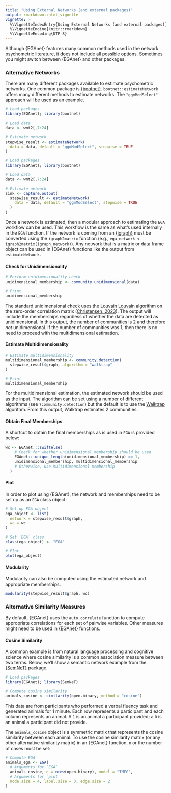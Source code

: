 ```yaml
---
title: "Using External Networks (and external packages)"
output: rmarkdown::html_vignette
vignette: >
  %\VignetteIndexEntry{Using External Networks (and external packages)}
  %\VignetteEngine{knitr::rmarkdown}
  %\VignetteEncoding{UTF-8}
---
```


Although {EGAnet} features many common methods used in the network psychometric literature, it does not include all possible options. Sometimes you might switch between {EGAnet} and other packages.

### Alternative Networks

There are many different packages available to estimate psychometric networks. One common package is [{bootnet}](https://cran.r-project.org/web/packages/bootnet/index.html). `bootnet::estimateNetwork` offers many different methods to estimate networks. The `"ggmModSelect"` approach will be used as an example.

```r
# Load packages
library(EGAnet); library(bootnet)

# Load data
data <- wmt2[,7:24]

# Estimate network
stepwise_result <- estimateNetwork(
  data = data, default = "ggmModSelect", stepwise = TRUE
)
```

```r
# Load packages
library(EGAnet); library(bootnet)

# Load data
data <- wmt2[,7:24]

# Estimate network
sink <- capture.output(
  stepwise_result <- estimateNetwork(
    data = data, default = "ggmModSelect", stepwise = TRUE
  )
)
```

Once a network is estimated, then a modular approach to estimating the `EGA` workflow can be used. This workflow is the same as what's used internally in the `EGA` function. If the network is coming from an [{igraph}](https://r.igraph.org/) must be converted using the `igraph2matrix` function (e.g., `ega_network <- igraph2matrix(igraph_network)`). Any network that is a matrix or data frame object can be used in {EGAnet} functions like the output from `estimateNetwork`.

#### Check for Unidimensionality

```r
# Perform unidimensionality check
unidimensional_membership <- community.unidimensional(data)

# Print
unidimensional_membership
```

The standard unidimensional check uses the Louvain [Louvain](https://doi.org/10.1088/1742-5468/2008/10/P10008) algorithm on the zero-order correlation matrix ([Christensen, 2023](https://doi.org/10.31234/osf.io/ep3vx)). The output will include the memberships regardless of whether the data are detected as unidimensional. In this output, the number of communities is 2 and therefore *not* unidimensional. If the number of communities was 1, then there is no need to proceed with the multidimensional estimation.

#### Estimate Multidimensionality

```r
# Estimate multidimensionality
multidimensional_membership <- community.detection(
  stepwise_result$graph, algorithm = "walktrap"
)

# Print
multidimensional_membership
```

For the multidimensional estimation, the estimated network should be used as the input. The algorithm can be set using a number of different algorithms (see `?community.detection`) but the default is to use the [Walktrap](https://www.emis.de/journals/JGAA/getPaper-437.html?id=30) algorithm. From this output, Walktrap estimates 2 communities.

#### Obtain Final Memberships

A shortcut to obtain the final memberships as is used in `EGA` is provided below:

```r
wc <- EGAnet:::swiftelse(
    # Check for whether unidimensional membership should be used
    EGAnet:::unique_length(unidimensional_membership) == 1,
    unidimensional_membership, multidimensional_membership
    # Otherwise, use multidimensional membership
  )
```

#### Plot

In order to plot using {EGAnet}, the network and memberships need to be set up as an `EGA` class object:

```r
# Set up EGA object
ega_object <- list(
  network = stepwise_result$graph,
  wc = wc
)

# Set `EGA` class
class(ega_object) <- "EGA"

# Plot
plot(ega_object)
```

#### Modularity

Modularity can also be computed using the estimated network and appropriate memberships.

```r
modularity(stepwise_result$graph, wc)
```

### Alternative Similarity Measures

By default, {EGAnet} uses the `auto.correlate` function to compute appropriate correlations for each set of pairwise variables. Other measures might need to be used in {EGAnet} functions. 

#### Cosine Similarity

A common example is from natural language processing and cognitive science where cosine similarity is a common association measure between two terms. Below, we'll show a semantic network example from the [{SemNeT}](https://doi.org/10.1037/met0000463) package.

```r
# Load packages
library(EGAnet); library(SemNeT)

# Compute cosine similarity
animals_cosine <- similarity(open.binary, method = "cosine")
```

This data are from participants who performed a verbal fluency task and generated animals for 1 minute. Each row represents a participant and each column represents an animal. A `1` is an animal a participant provided; a `0` is an animal a participant did not provide.

The `animals_cosine` object is a symmetric matrix that represents the cosine similarity between each animal. To use the cosine similarity matrix (or any other alternative similarity matrix) in an {EGAnet} function, `n` or the number of cases must be set:

```r
# Compute EGA
animals_ega <- EGA(
  # Arguments for `EGA`
  animals_cosine, n = nrow(open.binary), model = "TMFG",
  # Arguments for `plot`
  node.size = 4, label.size = 3, edge.size = 2
)
```